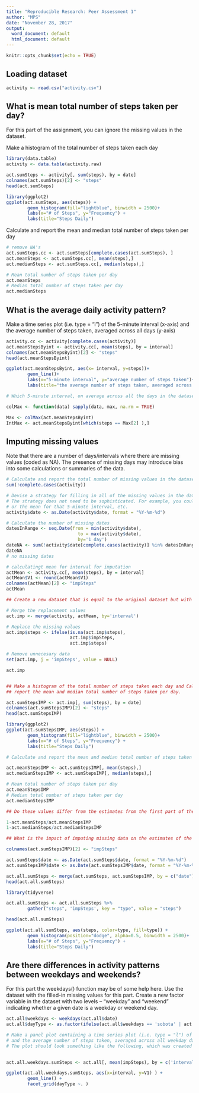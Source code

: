 ```yaml
---
title: "Reproducible Research: Peer Assessment 1"
author: "MPS"
date: "November 28, 2017"
output:
  word_document: default
  html_document: default
---
```


```r
knitr::opts_chunk$set(echo = TRUE)
```

## Loading dataset

```r
activity <- read.csv("activity.csv")


```

## What is mean total number of steps taken per day?
For this part of the assignment, you can ignore the missing values in the dataset.

Make a histogram of the total number of steps taken each day

```r
library(data.table)
activity <- data.table(activity.raw)

act.sumSteps <- activity[, sum(steps), by = date]
colnames(act.sumSteps)[2] <- "steps"
head(act.sumSteps)
```

```r
library(ggplot2)
ggplot(act.sumSteps, aes(steps)) +
        geom_histogram(fill="lightblue", binwidth = 2500)+
        labs(x="# of Steps", y="Frequency") + 
        labs(title="Steps Daily")

```


Calculate and report the mean and median total number of steps taken per day
```r
# remove NA's
act.sumSteps.cc <- act.sumSteps[complete.cases(act.sumSteps), ]
act.meanSteps <- act.sumSteps.cc[, mean(steps),]
act.medianSteps <- act.sumSteps.cc[, median(steps),]

# Mean total number of steps taken per day
act.meanSteps
# Median total number of steps taken per day
act.medianSteps
```


## What is the average daily activity pattern?

Make a time series plot (i.e. type = "l") of the 5-minute interval (x-axis) and 
the average number of steps taken, averaged across all days (y-axis)

```r
activity.cc <- activity[complete.cases(activity)]
act.meanStepsByint <- activity.cc[, mean(steps), by = interval]
colnames(act.meanStepsByint)[2] <- "steps"
head(act.meanStepsByint)

ggplot(act.meanStepsByint, aes(x= interval, y=steps))+
        geom_line()+
        labs(x="5-minute interval", y="average number of steps taken")+
        labs(title="the average number of steps taken, averaged across all days")

# Which 5-minute interval, on average across all the days in the dataset, contains the maximum number of steps?

colMax <- function(data) sapply(data, max, na.rm = TRUE)

Max <- colMax(act.meanStepsByint)
IntMax <- act.meanStepsByint[which(steps == Max[2] ),]
```


## Imputing missing values

Note that there are a number of days/intervals where there are missing values (coded as NA). 
The presence of missing days may introduce bias into some calculations or summaries of the data.

```r
# Calculate and report the total number of missing values in the dataset (i.e. the total number of rows with NAs)
sum(!complete.cases(activity))

# Devise a strategy for filling in all of the missing values in the dataset. 
# The strategy does not need to be sophisticated. For example, you could use the mean/median for that day, 
# or the mean for that 5-minute interval, etc.
activity$date <- as.Date(activity$date, format = "%Y-%m-%d")

# Calculate the number of missing dates
datesInRange <- seq.Date(from = min(activity$date),
                           to = max(activity$date),
                           by='1 day')
dateNA <- sum(!activity$date[complete.cases(activity)] %in% datesInRange)
dateNA
# no missing dates

# calculatingt mean for interval for imputation
actMean <- activity.cc[, mean(steps), by = interval]
actMean$V1 <- round(actMean$V1)
colnames(actMean)[2] <- "impSteps"
actMean

## Create a new dataset that is equal to the original dataset but with the missing data filled in.

# Merge the replacement values
act.imp <- merge(activity, actMean, by='interval')

# Replace the missing values
act.imp$steps <- ifelse(is.na(act.imp$steps),
                        act.imp$impSteps,
                        act.imp$steps)

# Remove unnecesary data
set(act.imp, j = 'impSteps', value = NULL)

act.imp


## Make a histogram of the total number of steps taken each day and Calculate and 
## report the mean and median total number of steps taken per day. 

act.sumStepsIMP <- act.imp[, sum(steps), by = date]
colnames(act.sumStepsIMP)[2] <- "steps"
head(act.sumStepsIMP)

library(ggplot2)
ggplot(act.sumStepsIMP, aes(steps)) +
        geom_histogram(fill="lightblue", binwidth = 2500)+
        labs(x="# of Steps", y="Frequency") + 
        labs(title="Steps Daily")

# Calculate and report the mean and median total number of steps taken per day

act.meanStepsIMP <- act.sumStepsIMP[, mean(steps),]
act.medianStepsIMP <- act.sumStepsIMP[, median(steps),]

# Mean total number of steps taken per day
act.meanStepsIMP
# Median total number of steps taken per day
act.medianStepsIMP

## Do these values differ from the estimates from the first part of the assignment? 

1-act.meanSteps/act.meanStepsIMP
1-act.medianSteps/act.medianStepsIMP

## What is the impact of imputing missing data on the estimates of the total daily number of steps?

colnames(act.sumStepsIMP)[2] <- "impSteps"

act.sumSteps$date <- as.Date(act.sumSteps$date, format = "%Y-%m-%d")
act.sumStepsIMP$date <- as.Date(act.sumStepsIMP$date, format = "%Y-%m-%d")

act.all.sumSteps <- merge(act.sumSteps, act.sumStepsIMP, by = c("date") )
head(act.all.sumSteps)

library(tidyverse)

act.all.sumSteps <- act.all.sumSteps %>% 
        gather("steps", 'impSteps', key = "type", value = "steps")

head(act.all.sumSteps)

ggplot(act.all.sumSteps, aes(steps, color=type, fill=type)) +
        geom_histogram(position="dodge", alpha=0.5, binwidth = 2500)+
        labs(x="# of Steps", y="Frequency") + 
        labs(title="Steps Daily")
```


## Are there differences in activity patterns between weekdays and weekends?
For this part the weekdays() function may be of some help here. 
Use the dataset with the filled-in missing values for this part.
Create a new factor variable in the dataset with two levels -- "weekday" and "weekend" 
indicating whether a given date is a weekday or weekend day.

```r
act.all$weekdays <- weekdays(act.all$date)
act.all$dayType <- as.factor(ifelse(act.all$weekdays == 'sobota' | act.all$weekdays == 'niedziela', 'weekend', 'weekday')) 

# Make a panel plot containing a time series plot (i.e. type = "l") of the 5-minute interval (x-axis) 
# and the average number of steps taken, averaged across all weekday days or weekend days (y-axis). 
# The plot should look something like the following, which was created using simulated data:
        

act.all.weekdays.sumSteps <- act.all[, mean(impSteps), by = c('interval', 'dayType')]

ggplot(act.all.weekdays.sumSteps, aes(x=interval, y=V1) ) + 
        geom_line() + 
        facet_grid(dayType ~. )
```

